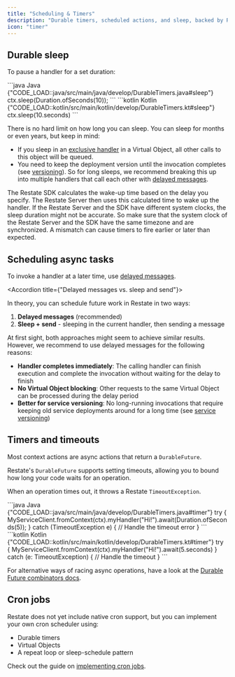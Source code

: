 ```yaml
---
title: "Scheduling & Timers"
description: "Durable timers, scheduled actions, and sleep, backed by Restate."
icon: "timer"
---
```



<TimersIntro/>

## Durable sleep
To pause a handler for a set duration:

<CodeGroup>
```java Java {"CODE_LOAD::java/src/main/java/develop/DurableTimers.java#sleep"} 
ctx.sleep(Duration.ofSeconds(10));
```
```kotlin Kotlin {"CODE_LOAD::kotlin/src/main/kotlin/develop/DurableTimers.kt#sleep"} 
ctx.sleep(10.seconds)
```
</CodeGroup>

There is no hard limit on how long you can sleep. You can sleep for months or even years, but keep in mind:
- If you sleep in an [exclusive handler](/foundations/functions#handler-behavior) in a Virtual Object, all other calls to this object will be queued.
- You need to keep the deployment version until the invocation completes (see [versioning](/services/versioning)).
So for long sleeps, we recommend breaking this up into multiple handlers that call each other with [delayed messages](/develop/java/service-communication#delayed-messages).


<Accordion title="Clock synchronization Restate Server vs. SDK">
    The Restate SDK calculates the wake-up time based on the delay you specify.
    The Restate Server then uses this calculated time to wake up the handler.
    If the Restate Server and the SDK have different system clocks, the sleep duration might not be accurate.
    So make sure that the system clock of the Restate Server and the SDK have the same timezone and are synchronized.
    A mismatch can cause timers to fire earlier or later than expected.
</Accordion>

## Scheduling async tasks

To invoke a handler at a later time, use [delayed messages](/develop/java/service-communication#delayed-messages).

<Accordion title={"Delayed messages vs. sleep and send"}>

In theory, you can schedule future work in Restate in two ways:
1. **Delayed messages** (recommended)
2. **Sleep + send** - sleeping in the current handler, then sending a message

At first sight, both approaches might seem to achieve similar results.
However, we recommend to use delayed messages for the following reasons:

- **Handler completes immediately**: The calling handler can finish execution and complete the invocation without waiting for the delay to finish
- **No Virtual Object blocking**: Other requests to the same Virtual Object can be processed during the delay period
- **Better for service versioning**: No long-running invocations that require keeping old service deployments around for a long time (see [service versioning](/services/versioning))
</Accordion>

## Timers and timeouts

Most context actions are async actions that return a `DurableFuture`.

Restate's `DurableFuture` supports setting timeouts, allowing you to bound how long your code waits for an operation.

When an operation times out, it throws a Restate `TimeoutException`.

<CodeGroup>
```java Java {"CODE_LOAD::java/src/main/java/develop/DurableTimers.java#timer"} 
try {
  MyServiceClient.fromContext(ctx).myHandler("Hi!").await(Duration.ofSeconds(5));
} catch (TimeoutException e) {
  // Handle the timeout error
}
```
```kotlin Kotlin {"CODE_LOAD::kotlin/src/main/kotlin/develop/DurableTimers.kt#timer"} 
try {
  MyServiceClient.fromContext(ctx).myHandler("Hi!").await(5.seconds)
} catch (e: TimeoutException) {
  // Handle the timeout
}
```
</CodeGroup>

For alternative ways of racing async operations, have a look at the [Durable Future combinators docs](/develop/java/concurrent-tasks).

## Cron jobs

Restate does not yet include native cron support, but you can implement your own cron scheduler using:
- Durable timers
- Virtual Objects
- A repeat loop or sleep-schedule pattern

Check out the guide on [implementing cron jobs](/guides/cron).